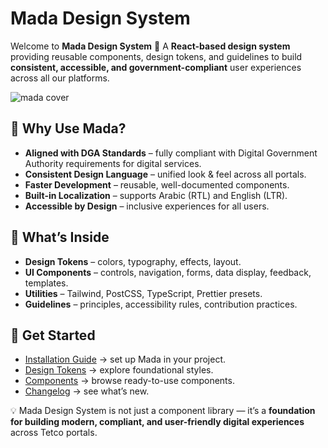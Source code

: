 
<Meta title="Introduction" />

# Mada Design System

Welcome to **Mada Design System** 🎉
A **React-based design system** providing reusable components, design tokens, and guidelines to build **consistent, accessible, and government-compliant** user experiences across all our platforms.

![mada cover](cover.png)

## 🌟 Why Use Mada?

- **Aligned with DGA Standards** – fully compliant with Digital Government Authority requirements for digital services.
- **Consistent Design Language** – unified look & feel across all portals.
- **Faster Development** – reusable, well-documented components.
- **Built-in Localization** – supports Arabic (RTL) and English (LTR).
- **Accessible by Design** – inclusive experiences for all users.

## 📐 What’s Inside

- **Design Tokens** – colors, typography, effects, layout.
- **UI Components** – controls, navigation, forms, data display, feedback, templates.
- **Utilities** – Tailwind, PostCSS, TypeScript, Prettier presets.
- **Guidelines** – principles, accessibility rules, contribution practices.

## 🚀 Get Started

- [Installation Guide](?path=/docs/installation-guide--docs) → set up Mada in your project.
- [Design Tokens](?path=/docs/color--docs) → explore foundational styles.
- [Components](?path=/docs/controls--docs) → browse ready-to-use components.
- [Changelog](?path=/docs/changelog--docs) → see what’s new.

💡 Mada Design System is not just a component library — it’s a **foundation for building modern, compliant, and user-friendly digital experiences** across Tetco portals.

<StorybookFooter />
